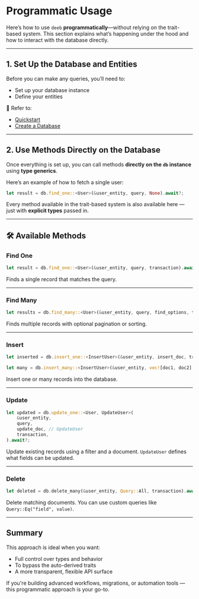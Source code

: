 # Programmatic Usage

Here’s how to use `deeb` **programmatically**—without relying on the trait-based system. This section explains what’s happening under the hood and how to interact with the database directly.

---

## 1. Set Up the Database and Entities

Before you can make any queries, you’ll need to:

* Set up your database instance
* Define your entities

📖 Refer to:

* [Quickstart](/docs/quickstart)
* [Create a Database](/docs/create-database)

---

## 2. Use Methods Directly on the Database

Once everything is set up, you can call methods **directly on the `db` instance** using **type generics**.

Here’s an example of how to fetch a single user:

```rust
let result = db.find_one::<User>(&user_entity, query, None).await?;
```

Every method available in the trait-based system is also available here — just with **explicit types** passed in.

---

## 🛠 Available Methods

### Find One 

```rust
let result = db.find_one::<User>(&user_entity, query, transaction).await?;
```

Finds a single record that matches the query.

---

### Find Many 

```rust
let results = db.find_many::<User>(&user_entity, query, find_options, transaction).await?;
```

Finds multiple records with optional pagination or sorting.

---

### Insert

```rust
let inserted = db.insert_one::<InsertUser>(&user_entity, insert_doc, transaction).await?;

let many = db.insert_many::<InsertUser>(&user_entity, vec![doc1, doc2], transaction).await?;
```

Insert one or many records into the database.

---

### Update

```rust
let updated = db.update_one::<User, UpdateUser>(
    &user_entity,
    query,
    update_doc, // UpdateUser 
    transaction,
).await?;
```

Update existing records using a filter and a document. `UpdateUser` defines what fields can be updated.

---

### Delete

```rust
let deleted = db.delete_many(&user_entity, Query::All, transaction).await?;
```

Delete matching documents. You can use custom queries like `Query::Eq("field", value)`.

---

## Summary

This approach is ideal when you want:

* Full control over types and behavior
* To bypass the auto-derived traits
* A more transparent, flexible API surface

If you're building advanced workflows, migrations, or automation tools — this programmatic approach is your go-to.

